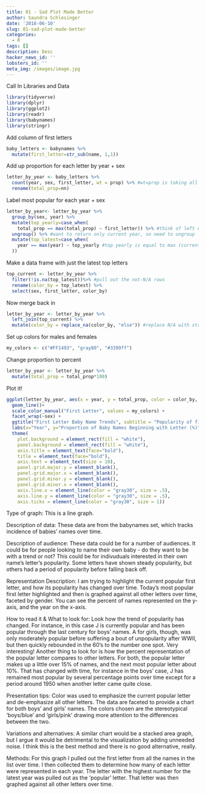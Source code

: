 ```yaml
---
title: 01 - Sad Plot Made Better
author: Saundra Schlesinger
date: '2018-06-10'
slug: 01-sad-plot-made-better
categories:
  - R
tags: []
description: Desc
hacker_news_id: ''
lobsters_id: ''
meta_img: /images/image.jpg
---
```


Call In Libraries and Data
```r
library(tidyverse)
library(dplyr)
library(ggplot2)
library(readr)
library(babynames)
library(stringr)
```  
  
Add column of first letters
```r
baby_letters <- babynames %>%
  mutate(first_letter=str_sub(name, 1,1))
```

Add up proportion for each letter by year + sex
```r
letter_by_year <- baby_letters %>%
  count(year, sex, first_letter, wt = prop) %>% #wt=prop is taking all [year] [letter] names proportions and adding the proportions
  rename(total_prop=nn)
```
  
Label most popular for each year + sex
```r
letter_by_year<- letter_by_year %>%
  group_by(sex, year) %>%
  mutate(top_yearly=case_when(
    total_prop == max(total_prop) ~ first_letter)) %>% #think of left of tilde as logical. Ex: if total_prop is equal to max total prop then variable is first letter
  ungroup() %>% #want to return only current year, so need to ungroup
  mutate(top_latest=case_when(
    year == max(year) ~ top_yearly #top yearly is equal to max (current) year
  ))
```
  

Make a data frame with just the latest top letters
```r
top_current <- letter_by_year %>%
  filter(!is.na(top_latest))%>% #pull out the not-N/A rows
  rename(color_by = top_latest) %>% 
  select(sex, first_letter, color_by)
```
  

Now merge back in
```r
letter_by_year <- letter_by_year %>%
  left_join(top_current) %>%
  mutate(color_by = replace_na(color_by, "else")) #replace N/A with string "else"
```
  
Set up colors for males and females
```r
my_colors <- c("#FF1493", "gray80", "#3399ff")
```

Change proportion to percent
```r
letter_by_year <- letter_by_year %>%
  mutate(total_prop = total_prop*100)
```
  
Plot it!
```r
ggplot(letter_by_year, aes(x = year, y = total_prop, color = color_by, group = first_letter)) +
  geom_line()+
  scale_color_manual("First Letter", values = my_colors) +
  facet_wrap(~sex) +
  ggtitle("First Letter Baby Name Trends", subtitle = "Popularity of first letter of baby names fluctuates over time.") +
  labs(x="Year", y="Proportion of Baby Names Beginning with Letter (%)", family = "Stencil") +
  theme(
    plot.background = element_rect(fill = "white"),
    panel.background = element_rect(fill = "white"),
    axis.title = element_text(face="bold"), 
    title = element_text(face="bold"), 
    axis.text = element_text(size = 10), 
    panel.grid.major.y = element_blank(), 
    panel.grid.major.x = element_blank(), 
    panel.grid.minor.y = element_blank(), 
    panel.grid.minor.x = element_blank(), 
    axis.line.x = element_line(color = "gray30", size = .5), 
    axis.line.y = element_line(color = "gray30", size = .5), 
    axis.ticks = element_line(color = "gray30", size = 1)) 
```
    


Type of graph: This is a line graph.

Description of data: These data are from the babynames set, which tracks incidence of babies' names over time.

Description of audience: These data could be for a number of audiences. It could be for people looking to name their own baby - do they want to be with a trend or not? This could be for indivuduals interested in their own name's letter's popularity. Some letters have shown steady popularity, but others had a period of popularity before falling back off.

Representation Description: I am trying to highlight the current popular first letter, and how its popularity has changed over time. Today's most popular first letter highlighted and then is graphed against all other letters over time, faceted by gender. You can see the percent of names represented on the y-axis, and the year on the x-axis.

How to read it & What to look for: Look how the trend of popularity has changed. For instance, in this case J is currently popular and has been popular through the last century for boys' names. A for girls, though, was only moderately popular before suffering a bout of unpopularity after WWII, but then quickly rebounded in the 60's to the number one spot. Very interesting! Another thing to look for is how the percent representation of the popular letter compares to other letters. For both, the popular letter makes up a little over 15% of names, and the next most popular letter about 10%. That has changed with time, for instance in the boys' case, J has remained most popular by several percentage points over time except for a period around 1950 when another letter came quite close.

Presentation tips: Color was used to emphasize the current popular letter and de-emphasize all other letters. The data are faceted to provide a chart for both boys' and girls' names. The colors chosen are the stereotypical 'boys/blue' and 'girls/pink' drawing more attention to the differences between the two.

Variations and alternatives: A similar chart would be a stacked area graph, but I argue it would be detrimental to the visualization by adding unneeded noise. I think this is the best method and there is no good alternative, really.

Methods: For this graph I pulled out the first letter from all the names in the list over time. I then collected them to determine how many of each letter were represented in each year. The letter with the highest number for the latest year was pulled out as the 'popular' letter. That letter was then graphed against all other letters over time.
